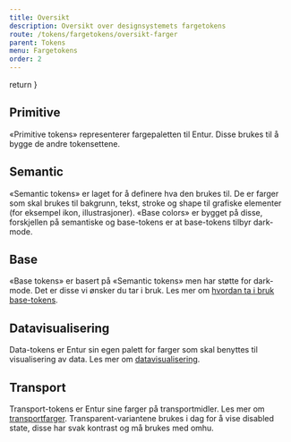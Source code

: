 ```yaml
---
title: Oversikt
description: Oversikt over designsystemets fargetokens
route: /tokens/fargetokens/oversikt-farger
parent: Tokens
menu: Fargetokens
order: 2
---
```



  return <SEO title={props.pageContext.frontmatter.title} description={props.pageContext.frontmatter.description} pathname={props.pageContext.frontmatter.route} />
}

<PageHeader/>

## Primitive
«Primitive tokens» representerer fargepaletten til Entur. Disse brukes til å bygge de andre tokensettene.
<TokensTableColor
  tokenKey="primitive"
/>



## Semantic
«Semantic tokens» er laget for å definere hva den brukes til. De er farger som skal brukes til bakgrunn, tekst, stroke og shape til grafiske elementer (for eksempel ikon, illustrasjoner). «Base colors» er bygget på disse, forskjellen på semantiske og base-tokens er at base-tokens tilbyr dark-mode.

<TokensTableColor
  tokenKey="semantic"
/>

## Base
«Base tokens» er basert på «Semantic tokens» men har støtte for dark-mode. Det er disse vi ønsker du tar i bruk. 
Les mer om [hvordan ta i bruk base-tokens](/tokens/fargetokens/generelt#hvilken-tokens-skal-jeg-bruke).
<TokensTableColor
  tokenKey="base"
/>

## Datavisualisering
Data-tokens er Entur sin egen palett for farger som skal benyttes til visualisering av data. Les mer om [datavisualisering](/identitet/verktoykassen/datavisualisering).

<TokensTableColor
  tokenKey="data"
/>

## Transport
Transport-tokens er Entur sine farger på transportmidler. Les mer om [transportfarger](/identitet/verktoykassen/farger#transportfarger).
Transparent-variantene brukes i dag for å vise disabled state, disse har svak kontrast og må brukes med omhu.

<TokensTableColor
  tokenKey="transport"
/>



